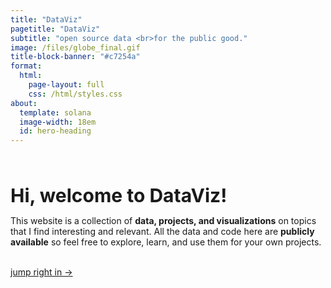 ```yaml
---
title: "DataViz"
pagetitle: "DataViz"
subtitle: "open source data <br>for the public good."
image: /files/globe_final.gif
title-block-banner: "#c7254a"
format:
  html:
    page-layout: full
    css: /html/styles.css
about:
  template: solana
  image-width: 18em
  id: hero-heading
---
```


<br><br>

::: {#hero-heading}
<p style="font-weight: 500;">
<b><span style="font-size:30px;">Hi, welcome to DataViz!</span></b>
</p>
<p style="font-weight: 400;">
This website is a collection of **data, projects, and visualizations** on topics that I find interesting and relevant. All the data and code here are **publicly available** so feel free to explore, learn, and use them for your own projects.
</p>
<br>
[jump right in &rarr;](/Scripts){.about-links .subtitle}

:::
